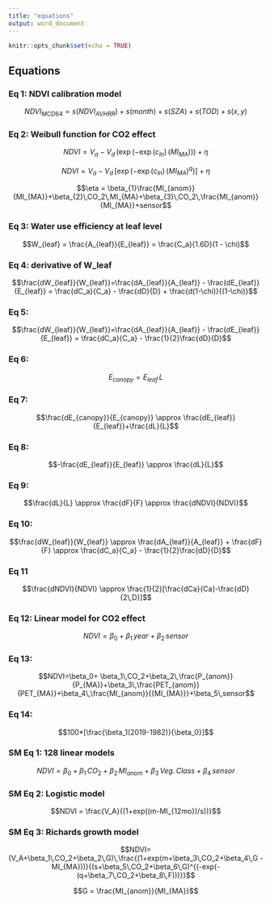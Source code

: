 ```yaml
---
title: "equations"
output: word_document
---
```


```r
knitr::opts_chunk$set(echo = TRUE)
```

## Equations 
### Eq 1: NDVI calibration model 
$$NDVI_{MCD64} = s(NDVI_{AVHRR})+s(month) + s(SZA) + s(TOD) + s(x,y)$$


### Eq 2: Weibull function for CO2 effect  
$$NDVI=V_{a}-V_{d}\,(\exp(-\exp(c_{ln})\,(MI_{MA})))+\eta$$   


$$NDVI=V_{a}-V_{d}\,[\exp(-\exp(c_{ln})\,(MI_{MA})^{q})]+\eta$$   


$$\eta = \beta_{1}\frac{MI_{anom}}{MI_{MA}}+\beta_{2}\,CO_2\,MI_{MA}+\beta_{3}\,CO_2\,\frac{MI_{anom}}{MI_{MA}}+sensor$$   

### Eq 3: Water use efficiency at leaf level
$$W_{leaf} = \frac{A_{leaf}}{E_{leaf}} = \frac{C_a}{1.6D}(1 - \chi)$$

### Eq 4: derivative of W_leaf
$$\frac{dW_{leaf}}{W_{leaf}}=\frac{dA_{leaf}}{A_{leaf}} - \frac{dE_{leaf}}{E_{leaf}} = \frac{dC_a}{C_a} - \frac{dD}{D} + \frac{d(1-\chi)}{(1-\chi)}$$
  
### Eq 5: 
$$\frac{dW_{leaf}}{W_{leaf}}=\frac{dA_{leaf}}{A_{leaf}} - \frac{dE_{leaf}}{E_{leaf}} = \frac{dC_a}{C_a} - \frac{1}{2}\frac{dD}{D}$$ 
  
  

### Eq 6: 
$$E_{canopy}=E_{leaf}\,L$$ 

### Eq 7: 
$$\frac{dE_{canopy}}{E_{canopy}} \approx \frac{dE_{leaf}}{E_{leaf}}+\frac{dL}{L}$$ 

### Eq 8: 
$$-\frac{dE_{leaf}}{E_{leaf}} \approx \frac{dL}{L}$$ 

### Eq 9: 
$$\frac{dL}{L} \approx \frac{dF}{F} \approx \frac{dNDVI}{NDVI}$$ 

### Eq 10: 
$$\frac{dW_{leaf}}{W_{leaf}} \approx  \frac{dA_{leaf}}{A_{leaf}} + \frac{dF}{F} \approx \frac{dC_a}{C_a} - \frac{1}{2}\frac{dD}{D}$$  

### Eq 11 
$$\frac{dNDVI}{NDVI} \approx \frac{1}{2}[\frac{dCa}{Ca}-\frac{dD}{2\,D}]$$  
  


### Eq 12: Linear model for CO2 effect  
$$NDVI=\beta_0+ \beta_1\,year+\beta_2\,sensor$$  

### Eq 13:  
$$NDVI=\beta_0+ \beta_1\,CO_2+\beta_2\,\frac{P_{anom}}{P_{MA}}+\beta_3\,\frac{PET_{anom}}{PET_{MA}}+\beta_4\,\frac{MI_{anom}}{{MI_{MA}}}+\beta_5\,sensor$$  

### Eq 14:  
$$100*[\frac{\beta_1(2019-1982)}{\beta_0}]$$   


### SM Eq 1: 128 linear models   
$$NDVI = \beta_0+\beta_1\,CO_2 + \beta_2\,MI_{anom}+\beta_3\,Veg.\,Class+\beta_4\,sensor$$


### SM Eq 2: Logistic model   
$$NDVI = \frac{V_A}{(1+exp((m-MI_{12mo})/s))}$$   

### SM Eq 3: Richards growth model  
$$NDVI=(V_A+\beta_1\,CO_2+\beta_2\,G)\,\frac{(1+exp(m+\beta_3\,CO_2+\beta_4\,G - MI_{MA}))}{(s+\beta_5\,CO_2+\beta_6\,G)^{(-exp(-(q+\beta_7\,CO_2+\beta_8\,F)))}}$$   

$$G = \frac{MI_{anom}}{MI_{MA}}$$   
